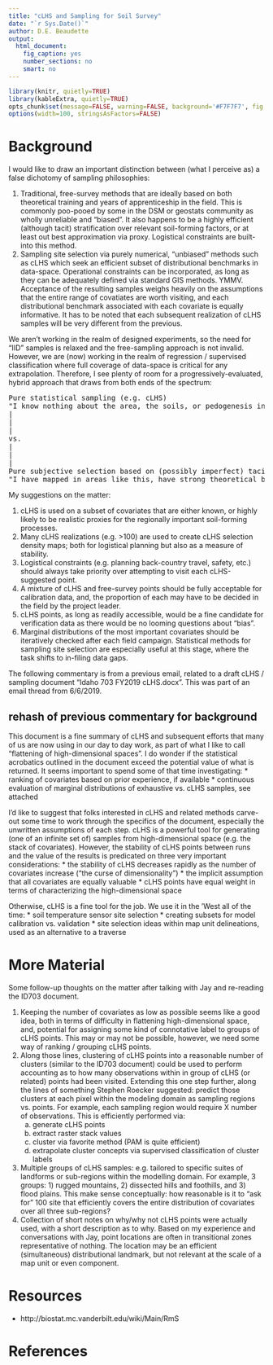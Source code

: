 ```yaml
---
title: "cLHS and Sampling for Soil Survey"
date: "`r Sys.Date()`"
author: D.E. Beaudette
output:
  html_document:
    fig_caption: yes
    number_sections: no
    smart: no
---
```

  
```r
library(knitr, quietly=TRUE)
library(kableExtra, quietly=TRUE)
opts_chunk$set(message=FALSE, warning=FALSE, background='#F7F7F7', fig.retina=2, dev='png', tidy=FALSE, verbose=FALSE, fig.align='center', echo=FALSE)
options(width=100, stringsAsFactors=FALSE)
```

# Background

I would like to draw an important distinction between (what I perceive as) a false dichotomy of sampling philosophies:

   1. Traditional, free-survey methods that are ideally based on both theoretical training and years of apprenticeship in the field. This is commonly poo-pooed by some in the DSM or geostats community as wholly unreliable and "biased". It also happens to be a highly efficient (although tacit) stratification over relevant soil-forming factors, or at least out best approximation via proxy. Logistical constraints are built-into this method.
  2. Sampling site selection via purely numerical, "unbiased" methods such as cLHS which seek an efficient subset of distributional benchmarks in data-space. Operational constraints can be incorporated, as long as they can be adequately defined via standard GIS methods. YMMV. Acceptance of the resulting samples weighs heavily on the assumptions that the entire range of covatiates are worth visiting, and each distributional benchmark associated with each covariate is equally informative. It has to be noted that each subsequent realization of cLHS samples will be very different from the previous.

We aren't working in the realm of designed experiments, so the need for "IID" samples is relaxed and the free-sampling approach is not invalid. However, we are (now) working in the realm of regression / supervised classification where full coverage of data-space is critical for any extrapolation. Therefore, I see plenty of room for a progressively-evaluated, hybrid approach that draws from both ends of the spectrum:

<pre>
Pure statistical sampling (e.g. cLHS)
"I know nothing about the area, the soils, or pedogenesis in general".
|
|
|
vs.
|
|
|
Pure subjective selection based on (possibly imperfect) tacit knowledge
"I have mapped in areas like this, have strong theoretical background, and confident in my selection".
</pre>

My suggestions on the matter:

   1. cLHS is used on a subset of covariates that are either known, or highly likely to be realistic proxies for the regionally important soil-forming processes.
   2. Many cLHS realizations (e.g. >100) are used to create cLHS selection density maps; both for logistical planning but also as a measure of stability.
   3. Logistical constraints (e.g. planning back-country travel, safety, etc.) should always take priority over attempting to visit each cLHS-suggested point.
   4. A mixture of cLHS and free-survey points should be fully acceptable for calibration data, and, the proportion of each may have to be decided in the field by the project leader.
   5. cLHS points, as long as readily accessible, would be a fine candidate for verification data as there would be no looming questions about "bias".
   6. Marginal distributions of the most important covariates should be iteratively checked after each field campaign. Statistical methods for sampling site selection are especially useful at this stage, where the task shifts to in-filing data gaps.


The following commentary is from a previous email, related to a draft cLHS / sampling document "Idaho 703 FY2019 cLHS.docx". This was part of an email thread from 6/6/2019.

## rehash of previous commentary for background
This document is a fine summary of cLHS and subsequent efforts that many of us are now using in our day to day work, as part of what I like to call "flattening of high-dimensional spaces". I do wonder if the statistical acrobatics outlined in the document exceed the potential value of what is returned. It seems important to spend some of that time investigating:
   * ranking of covariates based on prior experience, if available
   * continuous evaluation of marginal distributions of exhaustive vs. cLHS samples, see attached

I'd like to suggest that folks interested in cLHS and related methods carve-out some time to work through the specifics of the document, especially the unwritten assumptions of each step. cLHS is a powerful tool for generating (one of an infinite set of) samples from high-dimensional space (e.g. the stack of covariates). However, the stability of cLHS points between runs and the value of the results is predicated on three very important considerations:
   * the stability of cLHS decreases rapidly as the number of covariates increase ("the curse of dimensionality")
   * the implicit assumption that all covariates are equally valuable
   * cLHS points have equal weight in terms of characterizing the high-dimensional space

Otherwise, cLHS is a fine tool for the job. We use it in the 'West all of the time:
   * soil temperature sensor site selection
   * creating subsets for model calibration vs. validation
   * site selection ideas within map unit delineations, used as an alternative to a traverse


# More Material

Some follow-up thoughts on the matter after talking with Jay and re-reading the ID703 document.

   1. Keeping the number of covariates as low as possible seems like a good idea, both in terms of difficulty in flattening high-dimensional space, and, potential for assigning some kind of connotative label to groups of cLHS points. This may or may not be possible, however, we need some way of ranking / grouping cLHS points.
   2. Along those lines, clustering of cLHS points into a reasonable number of clusters (similar to the ID703 document) could be used to perform accounting as to how many observations within in group of cLHS (or related) points had been visited. Extending this one step further, along the lines of something Stephen Roecker suggested: predict those clusters at each pixel within the modeling domain as sampling regions vs. points. For example, each sampling region would require X number of observations. This is efficiently performed via:
      a. generate cLHS points
      b. extract raster stack values
      c. cluster via favorite method (PAM is quite efficient)
      d. extrapolate cluster concepts via supervised classification of cluster labels
   3. Multiple groups of cLHS samples: e.g. tailored to specific suites of landforms or sub-regions within the modelling domain. For example, 3 groups: 1) rugged mountains, 2) dissected hills and foothills, and 3) flood plains. This make sense conceptually: how reasonable is it to "ask for" 100 site that efficiently covers the entire distribution of covariates over all three sub-regions?
   4. Collection of short notes on why/why not cLHS points were actually used, with a short description as to why. Based on my experience and conversations with Jay, point locations are often in transitional zones representative of nothing. The location may be an efficient (simultaneous) distributional landmark, but not relevant at the scale of a map unit or even component.


# Resources

 * http://biostat.mc.vanderbilt.edu/wiki/Main/RmS

# References
 








